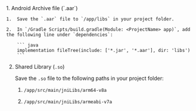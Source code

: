 <PlatformWrapper platform="android">
1.  Android Archive file (`.aar`)

    1.  Save the `.aar` file to `/app/libs` in your project folder.

    2.  In `/Gradle Scripts/build.gradle(Module: <ProjectName> app)`, add the following line under `dependencies`:

        ``` java
        implementation fileTree(include: ['*.jar', '*.aar'], dir: 'libs')
        ```

2.  Shared Library (`.so`)

    Save the `.so` file to the following paths in your project folder:

    1.  `/app/src/main/jniLibs/arm64-v8a`

    2.  `/app/src/main/jniLibs/armeabi-v7a`

</PlatformWrapper>
